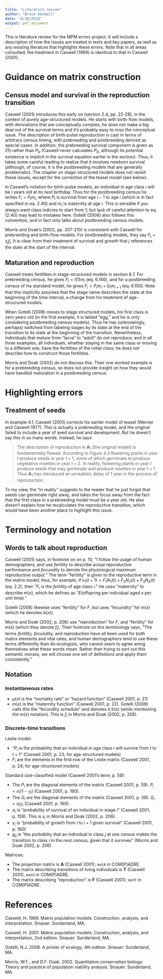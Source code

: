 ```yaml
---
title: "Literature review"
author: "Bruce Kendall"
date: "4/20/2018"
output: pdf_document
---
```


This is literature review for the MPM errors project. It will include a description of how the issues are treated in texts and key papers, as well as any existing literature that highlights these errors. Note that in all areas consulted, the treatment in Caswell (1989) is identical to that in Caswell (2001).

# Guidance on matrix construction
## Census model and survival in the reproduction transition
Caswell (2001) introduces this early on (section 2.4, pp. 22-28), in the context of purely age-structured models. He starts with birth-flow models, with deriviations that are conceptually complex; he does not make a big deal out of the survival terms and it's probably easy to miss the conceptual issue. The description of birth-pulse reproduction is cast in terms of arbitrary census timing, with prebreeding and postbreeding derived as special cases. In addition, the prebreeding survival component is given as $l(1)$ rather than $P_0$ (Caswell never calculates $P_0$, although its potential existence is implicit in the survival equation earlier in the section). Thus, it takes some careful reading to realize that it involves newborn survival (although, of course, it is the postbreeding models that are generally problematic). The chapter on stage-structured models does not revisit these issues, except for the correction of the teasel model (see below).

In Caswell's notation for birth-pulse models, an individual in age class $i$ will be $i$ years old at its *next* birthday. Thus for the postbreeding census he writes $F_i = P_i m_i$, where $P_i$ is survival from age $i-1$ to age $i$ (which is in fact specified in eq. 2.40) and $m_i$ is maternity at age $i$. This is sensible if you always want class indicies to start from 1; but lack of careful attention to eq. (2.40) may lead to mistakes here. Gotelli (2008) also follows this convention, and in fact only talks about postbreeding census models.

Morris and Doak's (2002, pp. 207-210) is consistent with Caswell for prebreeding and birth-flow models. For postbreeding models, they say $F_j = s_j f_j$. It is clear from their treatment of survival and growth that $j$ references the state at the start of the interval.

## Maturation and reproduction
Caswell treats fertilities in stage-structured models in section 6.7. For prebreeding census, he gives $F_i = l(1) m_i$ (eq. 6.146), and for a postbreeding census of his standard model, he gives $F_i = P_i m_i + G_i m_{i+1}$ (eq. 6.150). Note that this implicitly assumes that the stage name describes the state at the beginning of the time interval, a change from his treatment of age-structured models.

When Gotelli (2008) moves to stage structured models, his first class is zero years old (in the first example, it is labled "egg," and he is only considering postbreeding census models). Thus he has (unknowingly, perhaps) switched from labeling stages by its state at the end of the transition to its state at the beginning of the transition. Nevertheless, individuals that mature from "larva" to "adult" do not reproduce; and in all three examples, all individuals, whether staying in the same class or moving to a different one, have the fertilities of the initial class; he does not describe how to construct those fertilities.

Morris and Doak (2002) do not discuss this. Their one worked example is for a prebreeding census, so does not provide insight on how they would have handled maturation in a postbreeding census.

# Highlighting errors
## Treatment of seeds
In example 4.1, Caswell (2001) corrects his earlier model of teasel (Werner and Caswell 1977). This is actually a prebreeding model, and the original failed to include a year of seed survival and development. But he doesn't say this in so many words. Instead, he says

> The description of reproduction in $\mathbf{A}_1$ [the original model] is fundamentally flawed. According to Figure 4.3 flowering plants in year $t$ produce seeds in year $t+1$, some of which germinate to produce vegetative rosettes in year $t+2$. In reality, flowering plants in year $t$ produce seeds that may germinate and produce rosettes in year $t+1$. Thus $\mathbf{A}_1$ has introduced an unrealistic delay of 1 year in the process of reproduction.

To my view, the "in reality" suggests to the reader that he just forgot that seeds can germinate right away, and takes the focus away from the fact that the first class in a prebreeding model must be a year old. He also doesn't explain how he recalculates the reproductive transition, which would have been another place to highlight this issue.

# Terminology and notation
## Words to talk about reproduction
Caswell (2001) says, in footnote on on p. 10, "I follow the usage of human demographers, and use *fertility* to describe actual reproductive performance and *fecundity* to denote the physiological maximum reproductive output." The term "fertility" is given to the reproductive term in the matrix model; thus, for example, if $n_1(t+1) = F_1 N_1(t) + F_2 N_2(t) + F_3 N_3(t)$ (eq. 2.2), then "$F_i$ is the *fertility* of age class $i$." He uses "maternity" to describe $m(x)$, which he defines as "$E$(offspring per individual aged $x$ per unit time)." 

Gotelli (2008) likewise uses "fertility" for $F$, but uses "fecundity" for $m(x)$ (which he denotes $b(x)$)

Morris and Doak (2002; p. 206) use "reproduction" for $F$, and "fertility" for $m(x)$ (which they denote $f_i$). Their footnote on this terminology says, "The terms *fertility, fecundity,* and *reproduction* have all been used for both matrix elements and vital rates, and human demographers tend to use these terms differentlly than do ecologists, who cannot seem to agree amng themselves what these words mean. Rather than trying to sort out this semantic morass, we will choose one set of definitions and apply them consistently."

## Notation
### Instantaneous rates
- $\mu(x)$ is the "mortality rate" or "hazard function" (Caswell 2001, p. 21)
- $m(x)$ is the "maternity function" (Caswell 2001, p. 22). Gotelli (2008) calls this the "fecundity schedule" and denotes it $b(x)$ (while mentioning the $m(x)$ notation). This is $f_i$ in Morris and Doak (2002, p. 206).

### Discrete-time transitions
Leslie model:

- "$P_i$ is the probability that an individual in age class $i$ will survive from $t$ to $t+1$" (Caswell 2001, p. 23; for age-structured models)
- $F_i$ are the elements in the first row of the Leslie matrix (Caswell 2001, p. 24; for age-structured models)

Standard size-classified model (Caswell 2001's term; p. 59):

- The $P_i$ are the diagonal elements of the matrix (Caswell 2001, p. 59). $P_i = \sigma_i (1-\gamma_i)$ (Caswell 2001, p. 160).
- The $G_i$ are the diagonal elements of the matrix (Caswell 2001, p. 59). $G_i = \sigma_i \gamma_i$ (Caswell 2001, p. 160).
- $\sigma_i$ is "probability of survival of an individual in stage $i$" (Caswell 2001, p. 159). This is $s_i$ in Morris and Doak (2002, p. 206).
- $\gamma_i$ is "probability of growth from $i$ to $i+1$ given survival" (Caswell 2001, p. 160)
- $g_{ij}$ is "the porbablity that an individual in class $j$ at one census makes the transition to class $i$ in the next census, given that it survives" (Morris and Doak 2002, p. 206)

Matrices:

- The projection matrix is $\mathbf{A}$ (Caswell 2001); `matA` in COM[P]ADRE.
- The matrix describing transitions of living individuals is $\mathbf{T}$ (Caswell 2001); `matU` in COM[P]ADRE.
- The matrix describing "reproduction" is $\mathbf{F}$ (Caswell 2001); `matF` in COM[P]ADRE.

# References
Caswell, H. 1989. Matrix population models: Construction, analysis, and interpretation. Sinauer: Sunderland, MA.

Caswell, H. 2001. Matrix population models: Construction, analysis, and interpretation, 2nd edition. Sinauer: Sunderland, MA.

Gotelli, N.J. 2008. A primer of ecology, 4th edition. Sinauer: Sunderland, MA.

Morris, W.F., and D.F. Doak. 2002. Quantitative conservation biology: Theory and practice of population viability analysis. Sinauer: Sunderland, MA.
